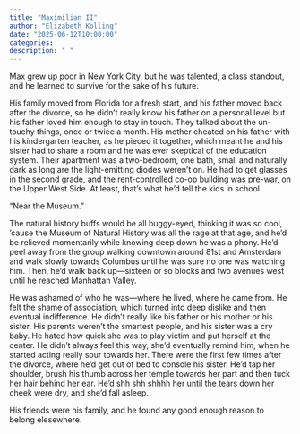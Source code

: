 ```yaml
---
title: "Maximilian II"
author: "Elizabeth Kolling"
date: "2025-06-12T10:00:00"
categories: 
description: " "
---
```



Max grew up poor in New York City, but he was talented, a class standout, and he learned to survive for the sake of his future.

His family moved from Florida for a fresh start, and his father moved back after the divorce, so he didn’t really know his father on a personal level but his father loved him enough to stay in touch. They talked about the un-touchy things, once or twice a month. His mother cheated on his father with his kindergarten teacher, as he pieced it together, which meant he and his sister had to share a room and he was ever skeptical of the education system. Their apartment was a two-bedroom, one bath, small and naturally dark as long are the light-emitting diodes weren’t on. He had to get glasses in the second grade, and the rent-controlled co-op building was pre-war, on the Upper West Side. At least, that’s what he’d tell the kids in school. 

“Near the Museum.” 

The natural history buffs would be all buggy-eyed, thinking it was so cool, ‘cause the Museum of Natural History was all the rage at that age, and he’d be relieved momentarily while knowing deep down he was a phony. He’d peel away from the group walking downtown around 81st and Amsterdam and walk slowly towards Columbus until he was sure no one was watching  him. Then, he’d walk back up—sixteen or so blocks and two avenues west until he reached Manhattan Valley.  

He was ashamed of who he was—where he lived, where he came from. He felt the shame of association, which turned into deep dislike and then eventual indifference. He didn’t really like his father or his mother or his sister. His parents weren’t the smartest people, and his sister was a cry baby. He hated how quick she was to play victim and put herself at the center. He didn’t always feel this way, she’d eventually remind him, when he started acting really sour towards her. There were the first few times after the divorce, where he’d get out of bed to console his sister. He’d tap her shoulder, brush his thumb across her temple towards her part and then tuck her hair behind her ear. He’d shh shh shhhh her until the tears down her cheek were dry, and she’d fall asleep.

His friends were his family, and he found any good enough reason to belong elesewhere. 